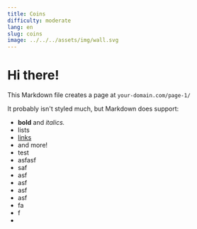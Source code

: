 ```yaml
---
title: Coins
difficulty: moderate
lang: en
slug: coins
image: ../../../assets/img/wall.svg
---
```


# Hi there!

This Markdown file creates a page at `your-domain.com/page-1/`

It probably isn't styled much, but Markdown does support:

- **bold** and _italics._
- lists
- [links](https://astro.build)
- and more!
- test
- asfasf
- saf
- asf
- asf
- asf
- asf
- fa
- f
-
